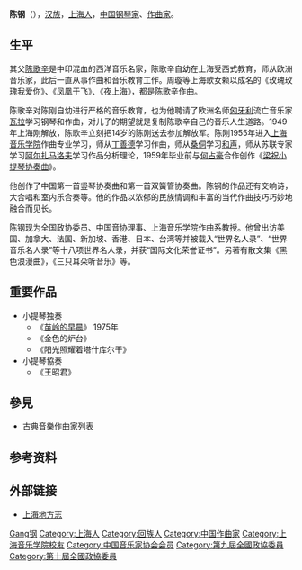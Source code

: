 '''陈钢'''（{{bd|1935年|3月10日|||catIdx=Chen,陈}}），[[汉族|汉族]]，[[上海人|上海人]]，[[中华人民共和国|中国]][[钢琴家|钢琴家]]、[[作曲家|作曲家]]。

== 生平 ==
其父[[陈歌辛|陈歌辛]]是中印混血的西洋音乐名家，陈歌辛自幼在上海受西式教育，师从欧洲音乐家，此后一直从事作曲和音乐教育工作。周璇等上海歌女赖以成名的《玫瑰玫瑰我爱你》、《凤凰于飞》、《夜上海》，都是陈歌辛作曲。

陈歌辛对陈刚自幼进行严格的音乐教育，也为他聘请了欧洲名师[[匈牙利|匈牙利]]流亡音乐家[[瓦拉_(音乐家)|瓦拉]]学习钢琴和作曲，对儿子的期望就是复制陈歌辛自己的音乐人生道路。1949年上海刚解放，陈歌辛立刻把14岁的陈刚送去参加解放军。陈刚1955年进入[[上海音乐学院|上海音乐学院]]作曲专业学习，师从[[丁善德|丁善德]]学习作曲，师从[[桑侗|桑侗]]学习[[和声|和声]]，师从苏联专家学习[[阿尔扎马洛夫|阿尔扎马洛夫]]学习作品分析理论，1959年毕业前与[[何占豪|何占豪]]合作创作《[[梁祝小提琴协奏曲|梁祝小提琴协奏曲]]》。

他创作了中国第一首竖琴协奏曲和第一首双簧管协奏曲。陈钢的作品还有交响诗，大合唱和室内乐合奏等。他的作品以浓郁的民族情调和丰富的当代作曲技巧巧妙地融合而见长。

陈钢现为全国政协委员、中国音协理事、上海音乐学院作曲系教授。他曾出访美国、加拿大、法国、新加坡、香港、日本、台湾等并被载入“世界名人录”、“世界音乐名人录”等十八项世界名人录，并获“国际文化荣誉证书”。另著有散文集《黑色浪漫曲》，《三只耳朵听音乐》等。

== 重要作品 ==
* 小提琴独奏
** 《[[苗岭的早晨|苗岭的早晨]]》 1975年
** 《金色的炉台》
** 《阳光照耀着塔什库尔干》
* 小提琴協奏
** 《王昭君》

== 參見 ==
* [[古典音樂作曲家列表|古典音樂作曲家列表]]

== 参考资料 ==
{{reflist}}

== 外部链接 ==
* [http://www.shtong.gov.cn/newsite/node2/node2245/node65931/node65938/node65951/node65973/userobject1ai61515.html 上海地方志]{{Wayback|url=http://www.shtong.gov.cn/newsite/node2/node2245/node65931/node65938/node65951/node65973/userobject1ai61515.html |date=20160427160847 }}

{{中國人物小作品}}
{{Musician-stub}}
{{中国音乐家协会第三届理事会}}
{{中国音乐家协会第四届理事会}}

{{Authority control}}
{{DEFAULTSORT:Chen陈}}
[[Category:陈姓|Gang钢]]
[[Category:上海人|Category:上海人]]
[[Category:回族人|Category:回族人]]
[[Category:中国作曲家|Category:中国作曲家]]
[[Category:上海音乐学院校友|Category:上海音乐学院校友]]
[[Category:中国音乐家协会会员|Category:中国音乐家协会会员]]
[[Category:第九屆全國政協委員|Category:第九屆全國政協委員]]
[[Category:第十屆全國政協委員|Category:第十屆全國政協委員]]